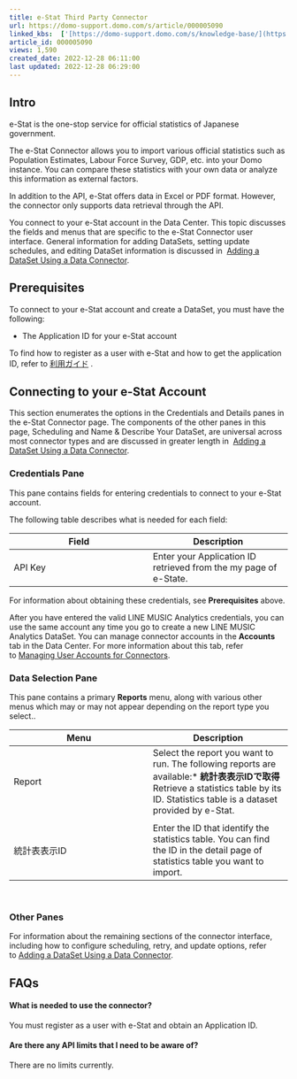 ```yaml
---
title: e-Stat Third Party Connector
url: https://domo-support.domo.com/s/article/000005090
linked_kbs:  ['[https://domo-support.domo.com/s/knowledge-base/](https://domo-support.domo.com/s/knowledge-base/)', '[https://domo-support.domo.com/s/](https://domo-support.domo.com/s/)', '[https://domo-support.domo.com/s/topic/0TO5w000000ZammGAC](https://domo-support.domo.com/s/topic/0TO5w000000ZammGAC)', '[https://domo-support.domo.com/s/topic/0TO5w000000ZanLGAS](https://domo-support.domo.com/s/topic/0TO5w000000ZanLGAS)', '[https://domo-support.domo.com/s/topic/0TO5w000000ZaoQGAS](https://domo-support.domo.com/s/topic/0TO5w000000ZaoQGAS)', '[https://domo-support.domo.com/s/article/360042926274](https://domo-support.domo.com/s/article/360042926274)', '[https://domo-support.domo.com/s/article/000005090](https://domo-support.domo.com/s/article/000005090)', '[https://domo-support.domo.com/s/topic/0TO5w000000ZaoQGAS/api-connectors](https://domo-support.domo.com/s/topic/0TO5w000000ZaoQGAS/api-connectors)', '[https://domo-support.domo.com/s/article/360043429933](https://domo-support.domo.com/s/article/360043429933)', '[https://domo-support.domo.com/s/article/360043429953](https://domo-support.domo.com/s/article/360043429953)', '[https://domo-support.domo.com/s/article/360042925494](https://domo-support.domo.com/s/article/360042925494)', '[https://domo-support.domo.com/s/article/360043429913](https://domo-support.domo.com/s/article/360043429913)', '[https://domo-support.domo.com/s/article/4408174643607](https://domo-support.domo.com/s/article/4408174643607)', '[https://domo-support.domo.com/s/login/](https://domo-support.domo.com/s/login/)']
article_id: 000005090
views: 1,590
created_date: 2022-12-28 06:11:00
last updated: 2022-12-28 06:29:00
---
```




Intro
-----


e-Stat is the one-stop service for official statistics of Japanese government. 


The e-Stat Connector allows you to import various official statistics such as Population Estimates, Labour Force Survey, GDP, etc. into your Domo instance. You can compare these statistics with your own data or analyze this information as external factors.


In addition to the API, e-Stat offers data in Excel or PDF format. However, the connector only supports data retrieval through the API.


You connect to your e-Stat account in the Data Center. This topic discusses the fields and menus that are specific to the e-Stat Connector user interface. General information for adding DataSets, setting update schedules, and editing DataSet information is discussed in  [Adding a DataSet Using a Data Connector](/s/article/360042926274 "Adding a DataSet Using a Data Connector").


Prerequisites
-------------


To connect to your e-Stat account and create a DataSet, you must have the following:


* The Application ID for your e-Stat account


To find how to register as a user with e-Stat and how to get the application ID, refer to [利用ガイド](https://www.e-stat.go.jp/api/api-info/api-guide "利用ガイド") .


Connecting to your e-Stat Account
---------------------------------


This section enumerates the options in the Credentials and Details panes in the e-Stat Connector page. The components of the other panes in this page, Scheduling and Name & Describe Your DataSet, are universal across most connector types and are discussed in greater length in  [Adding a DataSet Using a Data Connector](/s/article/360042926274 "Adding a DataSet Using a Data Connector").


### Credentials Pane


This pane contains fields for entering credentials to connect to your e-Stat account.


The following table describes what is needed for each field:




| Field | Description |
| --- | --- |
| API Key | Enter your Application ID retrieved from the my page of e-State. |


For information about obtaining these credentials, see **Prerequisites** above.


After you have entered the valid LINE MUSIC Analytics credentials, you can use the same account any time you go to create a new LINE MUSIC Analytics DataSet. You can manage connector accounts in the **Accounts** tab in the Data Center. For more information about this tab, refer to [Managing User Accounts for Connectors](https://domohelp.domo.com/hc/en-us/articles/360042926054 "Managing User Accounts for Connectors").


### Data Selection Pane


This pane contains a primary **Reports** menu, along with various other menus which may or may not appear depending on the report type you select..




| Menu | Description |
| --- | --- |
| Report | Select the report you want to run. The following reports are available:* **統計表表示IDで取得** Retrieve a statistics table by its ID. Statistics table is a dataset provided by e-Stat.
 |
| 統計表表示ID | Enter the ID that identify the statistics table. You can find the ID in the detail page of statistics table you want to import. |


 


### Other Panes


For information about the remaining sections of the connector interface, including how to configure scheduling, retry, and update options, refer to [Adding a DataSet Using a Data Connector](/s/article/360042926274 "Adding a DataSet Using a Data Connector").


FAQs
----


#### What is needed to use the connector?


You must register as a user with e-Stat and obtain an Application ID.


#### Are there any API limits that I need to be aware of?


There are no limits currently.

